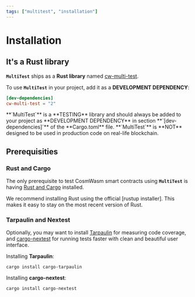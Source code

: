 ```yaml
---
tags: ["multitest", "installation"]
---
```



[rustup installer]: https://rustup.rs
[Rust and Cargo]: https://www.rust-lang.org/tools/install
[Tarpaulin]: https://github.com/xd009642/tarpaulin
[cargo-nextest]: https://nexte.st
[cw-multi-test]: https://crates.io/crates/cw-multi-test

# Installation

## It's a Rust library

**`MultiTest`** ships as a **Rust library** named [cw-multi-test].

To use **`MultiTest`** in your project, add it as a **DEVELOPMENT DEPENDENCY**:

```toml filename="Cargo.toml" copy
[dev-dependencies]
cw-multi-test = "2"
```

<Callout emoji="🚨">
  **`MultiTest`** is a **TESTING** library and should always be added to your project as
  **DEVELOPMENT DEPENDENCY** in section **`[dev-dependencies]`** of the **Cargo.toml** file.
</Callout>

<Callout emoji="🛑">
  **`MultiTest`** is **NOT** designed to be used in production code on real-life blockchain.
</Callout>

## Prerequisities

### Rust and Cargo

The only prerequisite to test CosmWasm smart contracts using **`MultiTest`** is having [Rust
and Cargo] installed.

<Callout type="info">
  We recommend installing Rust using the official [rustup installer]. This makes it easy to stay on
  the most recent version of Rust.
</Callout>

### Tarpaulin and Nextest

Optionally, you may want to install [Tarpaulin] for measuring code coverage, and [cargo-nextest] for
running tests faster with clean and beautiful user interface.

Installing **Tarpaulin**:

```shell copy filename="TERMINAL"
cargo install cargo-tarpaulin
```

Installing **cargo-nextest**:

```shell copy filename="TERMINAL"
cargo install cargo-nextest
```
